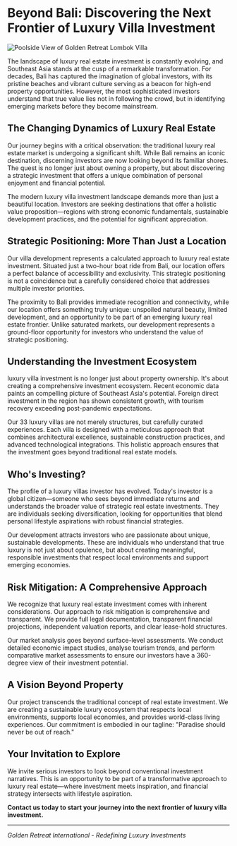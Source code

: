 
# Beyond Bali: Discovering the Next Frontier of Luxury Villa Investment

<Image
  src="https://utfs.io/f/dJLJpH9Hrkw3pXyUf0A8fDXoAL2Jay9kEY7gbmpj3CvcG0Pu"
  alt="Poolside View of Golden Retreat Lombok Villa"
  width={2000}
  height={2000}
  loading="eager"
  className="w-full h-full md:h-[50vh] lg:h-full aspect-video object-cover rounded-xl lg:object-contain"
/>

The landscape of luxury real estate investment is constantly evolving, and Southeast Asia stands at the cusp of a remarkable transformation. For decades, Bali has captured the imagination of global investors, with its pristine beaches and vibrant culture serving as a beacon for high-end property opportunities. However, the most sophisticated investors understand that true value lies not in following the crowd, but in identifying emerging markets before they become mainstream.

## The Changing Dynamics of Luxury Real Estate

Our journey begins with a critical observation: the traditional luxury real estate market is undergoing a significant shift. While Bali remains an iconic destination, discerning investors are now looking beyond its familiar shores. The quest is no longer just about owning a property, but about discovering a strategic investment that offers a unique combination of personal enjoyment and financial potential.

The modern luxury villa investment landscape demands more than just a beautiful location. Investors are seeking destinations that offer a holistic value proposition—regions with strong economic fundamentals, sustainable development practices, and the potential for significant appreciation.

## Strategic Positioning: More Than Just a Location

Our villa development represents a calculated approach to luxury real estate investment. Situated just a two-hour boat ride from Bali, our location offers a perfect balance of accessibility and exclusivity. This strategic positioning is not a coincidence but a carefully considered choice that addresses multiple investor priorities.

The proximity to Bali provides immediate recognition and connectivity, while our location offers something truly unique: unspoiled natural beauty, limited development, and an opportunity to be part of an emerging luxury real estate frontier. Unlike saturated markets, our development represents a ground-floor opportunity for investors who understand the value of strategic positioning.

## Understanding the Investment Ecosystem

luxury villa investment is no longer just about property ownership. It's about creating a comprehensive investment ecosystem. Recent economic data paints an compelling picture of Southeast Asia's potential. Foreign direct investment in the region has shown consistent growth, with tourism recovery exceeding post-pandemic expectations.

Our 33 luxury villas are not merely structures, but carefully curated experiences. Each villa is designed with a meticulous approach that combines architectural excellence, sustainable construction practices, and advanced technological integrations. This holistic approach ensures that the investment goes beyond traditional real estate models.

## Who's Investing?

The profile of a luxury villas investor has evolved. Today's investor is a global citizen—someone who sees beyond immediate returns and understands the broader value of strategic real estate investments. They are individuals seeking diversification, looking for opportunities that blend personal lifestyle aspirations with robust financial strategies.

Our development attracts investors who are passionate about unique, sustainable developments. These are individuals who understand that true luxury is not just about opulence, but about creating meaningful, responsible investments that respect local environments and support emerging economies.

## Risk Mitigation: A Comprehensive Approach

We recognize that luxury real estate investment comes with inherent considerations. Our approach to risk mitigation is comprehensive and transparent. We provide full legal documentation, transparent financial projections, independent valuation reports, and clear lease-hold structures.

Our market analysis goes beyond surface-level assessments. We conduct detailed economic impact studies, analyse tourism trends, and perform comparative market assessments to ensure our investors have a 360-degree view of their investment potential.

## A Vision Beyond Property

Our project transcends the traditional concept of real estate investment. We are creating a sustainable luxury ecosystem that respects local environments, supports local economies, and provides world-class living experiences. Our commitment is embodied in our tagline: "Paradise should never be out of reach."

## Your Invitation to Explore

We invite serious investors to look beyond conventional investment narratives. This is an opportunity to be part of a transformative approach to luxury real estate—where investment meets inspiration, and financial strategy intersects with lifestyle aspiration.

**Contact us today to start your journey into the next frontier of luxury villa investment.**

---

_Golden Retreat International - Redefining Luxury Investments_
